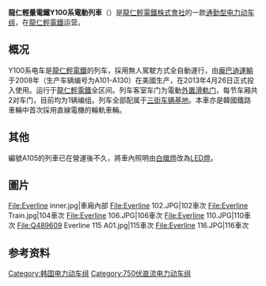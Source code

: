 {{unreferenced|time=2016-12-17T15:06:28+00:00}}
{{noteTA|G1=Railway}}
{{鐵路車輛
|車輛名稱 = 龍仁輕量電鐵Y100系電動列車
|公司色 = #4EA346
|圖像 = Yongin Everline Livery Animal 1.jpg
|圖像說明 = 116車次彩繪列車
|產量=30组
|輛數 = 30
|列車編組 = 1M
|起動加速度 = 
|營運最高速度 = 80
|設計最高速度 = 80
|減速度（正常） = 
|減速度（緊急） = 
|編組載客量 = 226人
|載客量 = 226人
|編組長度 = 16.13
|全長 = 16,130
|全闊 = 3,200
|全高 = 3,700
|編組總重量 = 
|車輛重量 =
|軌距 = 1,435
|電化方式 = 直流750V[[第三轨供电|第三轨供电]]
|受流方式 = [[集电靴|集电靴]]
|輸出 = 
|電動機輸出 = 
|編組輸出 = 
|齒輪比 = 
|驅動裝置 = [[直線電動機|直線電動機]]
|控制裝置 = [[东芝|東芝]]制[[IGBT|IGBT]]－[[VVVF|VVVF]]
|制動方式 = 
|保安裝置 = [[列车自动保护系统|ATP]]、[[列车自动运行装置|ATO]]
|訊號系統 =
|製造商 = [[龐巴迪運輸|龐巴迪運輸]]
|車身物料 = 
|轉向架 =
|傳動方式=直-交
|牽引電動機=
|變速段數=
|輪徑=
|軸重=
|軸距=
|用戶=[[龍仁輕電鐵株式會社|龍仁輕電鐵株式會社]]
|路線=[[龍仁輕電鐵|龍仁輕電鐵]]
|訂單編號=
|車輛編號=A101-A130
|型號 = Y100
|類型 = [[通勤型电力动车组|通勤型电力动车组]]
|設計 = 
|衍生自 = 
|衍生型 = 
|製造年份 = 2008年
|投入服務日期 = 2013年4月26日
|備註 =
}}

'''龍仁輕量電鐵Y100系電動列車'''（{{kor|諺=용인경량전철 Y100호대 전동차|漢=龍仁輕量電鐵 Y100號帶 電動車}}）是[[龍仁輕電鐵株式會社|龍仁輕電鐵株式會社]]的一款[[通勤型电力动车组|通勤型电力动车组]]，在[[龍仁輕電鐵|龍仁輕電鐵]]运营。

== 概况 ==
Y100系电车是[[龍仁輕電鐵|龍仁輕電鐵]]的列车，採用無人駕駛方式全自動運行，由[[龐巴迪運輸|龐巴迪運輸]]于2008年（生产车辆编号为A101-A130）在美國生产，在2013年4月26日正式投入使用。运行于[[龍仁輕電鐵|龍仁輕電鐵]]全区间。列车客室车门为電動[[外置滑軌门|外置滑軌门]]，每节车厢共2对车门，目前均为1辆编组。列车全部配属于[[三街车辆基地|三街车辆基地]]。本車亦是韓國鐵路車輛中首次採用直線電機的輪軌車輛。

== 其他 ==
編號A105的列車已在營運後不久，將車內照明由[[白熾燈|白熾燈]]改為[[LED燈|LED燈]]。

== 圖片 ==
<gallery>
File:Everline inner.jpg|車廂內部
File:Everline 102.JPG|102車次
File:Everline Train.jpg|104車次
File:Everline 106.JPG|106車次
File:Everline 110.JPG|110車次
File:Q489609 Everline 115 A01.jpg|115車次
File:Everline 116.JPG|116車次
</gallery>

==参考资料==
{{reflist}}

{{首都圈电铁车辆}}

[[Category:韩国电力动车组|Category:韩国电力动车组]]
[[Category:750伏直流电力动车组|Category:750伏直流电力动车组]]